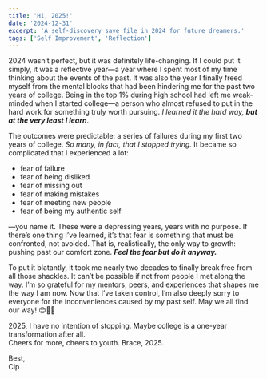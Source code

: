 ```yaml
---
title: 'Hi, 2025!'
date: '2024-12-31'
excerpt: 'A self-discovery save file in 2024 for future dreamers.'
tags: ['Self Improvement', 'Reflection']
---
```


2024 wasn’t perfect, but it was definitely life-changing. If I could put it simply, it was a reflective year—a year where I spent most of my time thinking about the events of the past. It was also the year I finally freed myself from the mental blocks that had been hindering me for the past two years of college. Being in the top 1% during high school had left me weak-minded when I started college—a person who almost refused to put in the hard work for something truly worth pursuing. *I learned it the hard way,* _**but at the very least I learn**_.

The outcomes were predictable: a series of failures during my first two years of college. _So many, in fact, that I stopped trying._ It became so complicated that I experienced a lot:

- fear of failure
- fear of being disliked
- fear of missing out
- fear of making mistakes
- fear of meeting new people
- fear of being my authentic self

—you name it. These were a depressing years, years with no purpose. If there’s one thing I’ve learned, it’s that fear is something that must be confronted, not avoided. That is, realistically, the only way to growth: pushing past our comfort zone. _**Feel the fear but do it anyway.**_

To put it blatantly, it took me nearly two decades to finally break free from all those shackles. It can’t be possible if not from people I met along the way. I’m so grateful for my mentors, peers, and experiences that shapes me the way I am now. Now that I’ve taken control, I’m also deeply sorry to everyone for the inconveniences caused by my past self. May we all find our way! 😊🙏🏻

2025, I have no intention of stopping. Maybe college is a one-year transformation after all.  
Cheers for more, cheers to youth. Brace, 2025.

<p className="text-right">
Best,<br />
Cip
</p>